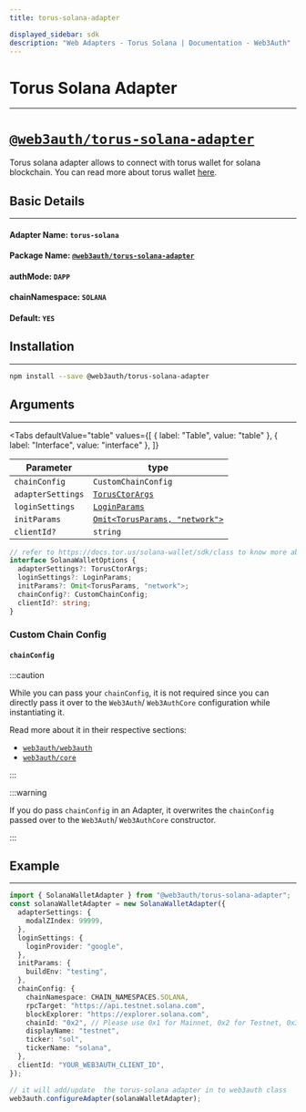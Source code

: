 ```yaml
---
title: torus-solana-adapter

displayed_sidebar: sdk
description: "Web Adapters - Torus Solana | Documentation - Web3Auth"
---
```


# Torus Solana Adapter


---

# [`@web3auth/torus-solana-adapter`](https://npmjs.com/package/@web3auth/torus-solana-adapter)

Torus solana adapter allows to connect with torus wallet for solana blockchain. You can read more about torus wallet
[here](https://docs.tor.us/solana-wallet/get-started).

## Basic Details

---

#### Adapter Name: `torus-solana`

#### Package Name: [`@web3auth/torus-solana-adapter`](https://npmjs.com/package/@web3auth/torus-solana-adapter)

#### authMode: `DAPP`

#### chainNamespace: `SOLANA`

#### Default: `YES`

## Installation

---

```bash npm2yarn
npm install --save @web3auth/torus-solana-adapter
```

## Arguments

---

<Tabs
  defaultValue="table"
  values={[
    { label: "Table", value: "table" },
    { label: "Interface", value: "interface" },
  ]}
>

<TabItem value="table">

| Parameter         | type                                                                          |
| ----------------- | ----------------------------------------------------------------------------- |
| `chainConfig`     | `CustomChainConfig`                                                           |
| `adapterSettings` | [`TorusCtorArgs`](https://docs.tor.us/solana-wallet/sdk/class)                |
| `loginSettings`   | [`LoginParams`](https://docs.tor.us/solana-wallet/sdk/class)                  |
| `initParams`      | [`Omit<TorusParams, "network">`](https://docs.tor.us/solana-wallet/sdk/class) |
| `clientId?`       | `string`                                                                      |

</TabItem>

<TabItem value="interface">

```ts
// refer to https://docs.tor.us/solana-wallet/sdk/class to know more about interface field types
interface SolanaWalletOptions {
  adapterSettings?: TorusCtorArgs;
  loginSettings?: LoginParams;
  initParams?: Omit<TorusParams, "network">;
  chainConfig?: CustomChainConfig;
  clientId?: string;
}
```

</TabItem>

</Tabs>

### Custom Chain Config

#### `chainConfig`

:::caution

While you can pass your `chainConfig`, it is not required since you can directly pass it over to the `Web3Auth`/ `Web3AuthCore` configuration while
instantiating it.

Read more about it in their respective sections:

- [`web3auth/web3auth`](/sdk/web/modal/initialize#adding-a-custom-chain-configuration)
- [`web3auth/core`](/sdk/web/core/initialize#adding-a-custom-chain-configuration)

:::

:::warning

If you do pass `chainConfig` in an Adapter, it overwrites the `chainConfig` passed over to the `Web3Auth`/ `Web3AuthCore` constructor.

:::

## Example

---

```ts
import { SolanaWalletAdapter } from "@web3auth/torus-solana-adapter";
const solanaWalletAdapter = new SolanaWalletAdapter({
  adapterSettings: {
    modalZIndex: 99999,
  },
  loginSettings: {
    loginProvider: "google",
  },
  initParams: {
    buildEnv: "testing",
  },
  chainConfig: {
    chainNamespace: CHAIN_NAMESPACES.SOLANA,
    rpcTarget: "https://api.testnet.solana.com",
    blockExplorer: "https://explorer.solana.com",
    chainId: "0x2", // Please use 0x1 for Mainnet, 0x2 for Testnet, 0x3 for Devnet
    displayName: "testnet",
    ticker: "sol",
    tickerName: "solana",
  },
  clientId: "YOUR_WEB3AUTH_CLIENT_ID",
});

// it will add/update  the torus-solana adapter in to web3auth class
web3auth.configureAdapter(solanaWalletAdapter);
```
